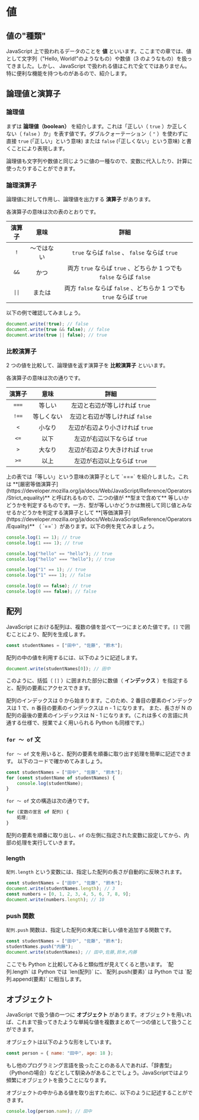 # 値

## 値の"種類"

JavaScript 上で扱われるデータのことを **値** といいます。ここまでの章では、値として文字列（"Hello, World!"のようなもの）や数値（3 のようなもの）を扱ってきました。しかし、 JavaScript で扱われる値はこれで全てではありません。特に便利な機能を持つものがあるので、紹介します。

## 論理値と演算子

### 論理値

まずは **論理値（boolean）** を紹介します。これは「正しい（ `true` ）か正しくない（ `false` ）か」を表す値です。ダブルクォーテーション（ `"` ）を使わずに直接 `true` (「正しい」という意味) または `false` (「正しくない」という意味) と書くことにより表現します。

論理値も文字列や数値と同じように値の一種なので、変数に代入したり、計算に使ったりすることができます。

### 論理演算子

論理値に対して作用し、論理値を出力する **演算子** があります。

各演算子の意味は次の表のとおりです。

| 演算子 |    意味    |                                 詳細                                 |
| :----: | :--------: | :------------------------------------------------------------------: |
|  `!`   | ～ではない |            `true` ならば `false` 、 `false` ならば `true`            |
|  `&&`  |    かつ    | 両方 `true` ならば `true` 、どちらか 1 つでも `false` ならば `false` |
| `\|\|` |   または   | 両方 `false` ならば `false` 、どちらか 1 つでも `true` ならば `true` |

以下の例で確認してみましょう。

```js
document.write(!true); // false
document.write(true && false); // false
document.write(true || false); // true
```

### 比較演算子

2 つの値を比較して、論理値を返す演算子を **比較演算子** といいます。

各演算子の意味は次の通りです。

| 演算子 |    意味    |              詳細               |
| :----: | :--------: | :-----------------------------: |
| `===`  |   等しい   |  左辺と右辺が等しければ `true`  |
| `!==`  | 等しくない | 左辺と右辺が等しければ `false`  |
|  `<`   |   小なり   | 左辺が右辺より小さければ `true` |
|  `<=`  |    以下    |   左辺が右辺以下ならば `true`   |
|  `>`   |   大なり   | 左辺が右辺より大きければ `true` |
|  `>=`  |    以上    |   左辺が右辺以上ならば `true`   |


<Callout type="info">
    上の表では「等しい」という意味の演算子として `===` を紹介しました。これは
    **[厳密等価演算子](https://developer.mozilla.org/ja/docs/Web/JavaScript/Reference/Operators/Strict_equality)**
    と呼ばれるもので、二つの値が **型まで含めて**
    等しいかどうかを判定するものです。一方、型が等しいかどうかは無視して同じ値とみなせるかどうかを判定する演算子として
    **[等価演算子](https://developer.mozilla.org/ja/docs/Web/JavaScript/Reference/Operators/Equality)**
    （ `==` ）があります。以下の例を見てみましょう。
</Callout>

```js
console.log(1 == 1); // true
console.log(1 === 1); // true

console.log("hello" == "hello"); // true
console.log("hello" === "hello"); // true

console.log("1" == 1); // true
console.log("1" === 1); // false

console.log(0 == false); // true
console.log(0 === false); // false
```

## 配列

JavaScript における配列は、複数の値を並べて一つにまとめた値です。`[]` で囲むことにより、配列を生成します。

```js
const studentNames = ["田中", "佐藤", "鈴木"];
```

配列の中の値を利用するには、以下のように記述します。

```js
document.write(studentNames[0]); // 田中
```

このように、括弧（ `[]` ）に囲まれた部分に数値（ **インデックス** ）を指定すると、配列の要素にアクセスできます。

<Callout type="warning">
    配列のインデックスは 0 から始まります。このため、2
    番目の要素のインデックスは 1 で、n 番目の要素のインデックスは n - 1
    になります。 また、長さが N の配列の最後の要素のインデックスは N - 1
    になります。（これは多くの言語に共通する仕様で、授業でよく用いられる Python
    も同様です。）
</Callout>

### `for 〜 of` 文

`for 〜 of` 文を用いると、配列の要素を順番に取り出す処理を簡単に記述できます。
以下のコードで確かめてみましょう。

```js
const studentNames = ["田中", "佐藤", "鈴木"];
for (const studentName of studentNames) {
    console.log(studentName);
}
```

`for 〜 of` 文の構造は次の通りです。

```js
for (変数の宣言 of 配列) {
    処理;
}
```

配列の要素を順番に取り出し、`of` の左側に指定された変数に設定してから、内部の処理を実行していきます。

### length

`配列.length` という変数には、指定した配列の長さが自動的に反映されます。

```js
const studentNames = ["田中", "佐藤", "鈴木"];
document.write(studentNames.length); // 3
const numbers = [0, 1, 2, 3, 4, 5, 6, 7, 8, 9];
document.write(numbers.length); // 10
```

### push 関数

`配列.push` 関数は、指定した配列の末尾に新しい値を追加する関数です。

```js
const studentNames = ["田中", "佐藤", "鈴木"];
studentNames.push("内藤");
document.write(studentNames); // 田中,佐藤,鈴木,内藤
```

<Callout type="info">
    ここでも Python と比較してみると類似性が見えてくると思います。 `配列.length`
    は Python では `len(配列)` に、`配列.push(要素)` は Python では
    `配列.append(要素)` に相当します。
</Callout>

## オブジェクト

JavaScript で扱う値の一つに **オブジェクト** があります。オブジェクトを用いれば、これまで扱ってきたような単純な値を複数まとめて一つの値として扱うことができます。

オブジェクトは以下のような形をしています。

```js
const person = { name: "田中", age: 18 };
```

<Callout type="info">
    もし他のプログラミング言語を扱ったことのある人であれば、「辞書型」（Pythonの場合）などとして馴染みがあることでしょう。JavaScriptではより頻繁にオブジェクトを扱うことになります。
</Callout>

オブジェクトの中からある値を取り出すために、以下のように記述することができます。

```js
console.log(person.name); // 田中
```
